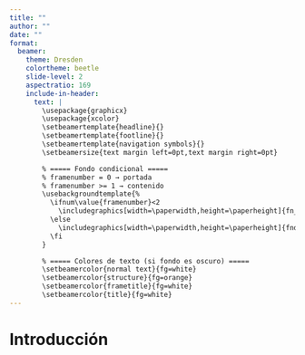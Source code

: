 ```yaml
---
title: ""
author: ""
date: ""
format:
  beamer:
    theme: Dresden
    colortheme: beetle
    slide-level: 2
    aspectratio: 169
    include-in-header:
      text: |
        \usepackage{graphicx}
        \usepackage{xcolor}
        \setbeamertemplate{headline}{}
        \setbeamertemplate{footline}{}
        \setbeamertemplate{navigation symbols}{}
        \setbeamersize{text margin left=0pt,text margin right=0pt}

        % ===== Fondo condicional =====
        % framenumber = 0 → portada
        % framenumber >= 1 → contenido
        \usebackgroundtemplate{%
          \ifnum\value{framenumber}<2
            \includegraphics[width=\paperwidth,height=\paperheight]{fn_169.png}%
          \else
            \includegraphics[width=\paperwidth,height=\paperheight]{fnd_169.png}%
          \fi
        }

        % ===== Colores de texto (si fondo es oscuro) =====
        \setbeamercolor{normal text}{fg=white}
        \setbeamercolor{structure}{fg=orange}
        \setbeamercolor{frametitle}{fg=white}
        \setbeamercolor{title}{fg=white}
---
```



# Introducción